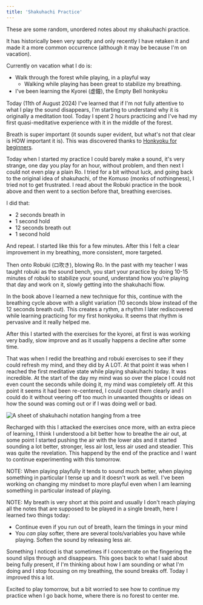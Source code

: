 ```yaml
---
title: 'Shakuhachi Practice'
---
```




These are some random, unordered notes about my shakuhachi practice.

It has historically been very spotty and only recently I have retaken it and made it
a more common occurrence (although it may be because I'm on vacation).

Currently on vacation what I do is:
* Walk through the forest while playing, in a playful way
  * Walking while playing has been great to stabilize my breathing.
* I've been learning the Kyorei (虚鐘), the Empty Bell honkyoku

Today (11th of August 2024) I've learned that if I'm not fully attentive to what I play
the sound disappears, I'm starting to understand why it is originally a meditation
tool. Today I spent 2 hours practicing and I've had my first quasi-meditative experience
with it in the middle of the forest.

Breath is super important (it sounds super evident, but what's not that clear is HOW
important it is).
This was discovered thanks to [Honkyoku for beginners](https://hijirishakuhachi.com/2020/10/28/honkyoku-for-beginners/).

Today when I started my practice I could barely make a sound, it's very strange, one day you
play for an hour, without problem, and then next I could not even play a plain Ro. I tried
for a bit without luck, and going back to the original idea of shakuhachi, of the Komuso
(monks of nothingness), I tried not to get frustrated. I read about the Robuki practice in
the book above and then went to a section before that, breathing exercises.

I did that:

* 2 seconds breath in
* 1 second hold
* 12 seconds breath out
* 1 second hold

And repeat. I started like this for a few minutes. After this I felt a clear improvement
in my breathing, more consistent, more targeted.

Then onto Robuki (ロ吹き), blowing Ro. In the past with my teacher I was taught robuki as
the sound bench, you start your practice by doing 10-15 minutes of robuki to stabilize your
sound, understand how you're playing that day and work on it, slowly getting into the
shakuhachi flow.

In the book above I learned a new technique for this, continue with the breathing cycle
above with a slight variation (10 seconds blow instead of the 12 seconds breath out).
This creates a rythm, a rhythm I later rediscovered while learning practicing for my first
honkyoku. It seems that rhythm is pervasive and it really helped me.

After this I started with the exercises for the kyorei, at first is was working very badly,
slow improve and as it usually happens a decline after some time.

That was when I redid the breathing and robuki exercises to see if they could refresh my mind,
and they did by A LOT. At that point it was when I reached the first meditative state while
playing shakuhachi today. It was incredible. At the start of the day my mind was so over the
place I could not even count the seconds while doing it, my mind was completely off. At this point
it seems it had been re-centered, I could count them clearly and I could do it without veering
off too much in unwanted thoughts or ideas on how the sound was coming out or if I was doing well
or bad.

<img src={shakuhachi.src} alt="A sheet of shakuhachi notation hanging from a tree" />

Recharged with this I attacked the exercises once more, with an extra piece of learning, I think
I understood a bit better how to breathe the air out, at some point I started pushing the air with
the lower abs and it started sounding a lot better, stronger, less air lost, less air used and
steadier. This was quite the revelation. This happend by the end of the practice and I want to
continue experimenting with this tomorrow.

NOTE: When playing playfully it tends to sound much better, when playing something in particular
I tense up and it doesn't work as well. I've been working on changing my mindset to more
playful even when I am learning something in particular instead of playing.

NOTE: My breath is very short at this point and usually I don't reach playing all the notes that
are supposed to be played in a single breath, here I learned two things today:
* Continue even if you run out of breath, learn the timings in your mind
* You *can* play softer, there are several tools/variables you have while playing. Soften the sound
  by releasing less air.

Something I noticed is that sometimes if I concentrate on the fingering the sound slips through and disappears.
This goes back to what I said about being fully present, if I'm thinking about how I am sounding or
what I'm doing and I stop focusing on my breathing, the sound breaks off. Today I improved this a lot.

Excited to play tomorrow, but a bit worried to see how to continue my practice when I go back home,
where there is no forest to center me.
